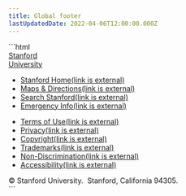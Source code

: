 ```yaml
---
title: Global footer
lastUpdatedDate: 2022-04-06T12:00:00.000Z
---
```

<div className="rs-mb-5">
  <GlobalFooter />
</div>
<Section heading="HTML" width="full" className="max-w-1200">
<div>
```html
<footer class="cc basefont-20 rs-py-1 text-white bg-digital-red w-full">
  <div class="flex flex-col lg:flex-row" title="Common Stanford resources">
    <div class="text-center mt-5 mb-9">
      <a class="logo hocus:no-underline text-white hocus:text-white type-3" href="https://www.stanford.edu">Stanford<br>University</a>
    </div>
    <div class="lg:pl-45 xl:pl-50 text-left sm:text-center lg:text-left grow">
      <nav aria-label="global footer menu" class="flex flex-row sm:flex-col justify-center sm:items-center lg:items-start mb-10">
        <ul class="list-unstyled mb-10 sm:mb-4 mr-19 sm:mr-0 p-0 text-15 md:text-17 2xl:text-18 flex flex-col sm:flex-row">
          <li class="sm:mr-10 md:mr-20 lg:mr-27">
            <a href="https://www.stanford.edu" class="text-white no-underline hocus:underline hocus:text-white">
              Stanford Home<span class="sr-only">(link is external)</span>
            </a>
          </li>
          <li class="sm:mr-10 md:mr-20 lg:mr-27">
            <a href="https://visit.stanford.edu/plan/" class="text-white no-underline hocus:underline hocus:text-white">
              Maps &amp; Directions<span class="sr-only">(link is external)</span>
            </a>
          </li>
          <li class="sm:mr-10 md:mr-20 lg:mr-27">
            <a href="https://www.stanford.edu/search/" class="text-white no-underline hocus:underline hocus:text-white">
              Search Stanford<span class="sr-only">(link is external)</span>
            </a>
          </li>
          <li>
            <a href="https://emergency.stanford.edu" class="text-white no-underline hocus:underline hocus:text-white">
              Emergency Info<span class="sr-only">(link is external)</span>
            </a>
          </li>
        </ul>
        <ul class="list-unstyled mb-10 sm:mb-0 ml-19 sm:ml-0 p-0 text-15 sm:text-14 md:text-15 xl:text-16 flex flex-col sm:flex-row sm:link-regular">
          <li class="sm:mr-10 md:mr-20 lg:mr-27">
             <a href="https://www.stanford.edu/site/terms/" title="Terms of use for sites" class="text-white no-underline hocus:underline hocus:text-white">
               Terms of Use<span class="sr-only">(link is external)</span>
             </a>
          </li>
          <li class="sm:mr-10 md:mr-20 lg:mr-27">
             <a href="https://www.stanford.edu/site/privacy/" title="Privacy and cookie policy" class="text-white no-underline hocus:underline hocus:text-white">
               Privacy<span class="sr-only">(link is external)</span>
             </a>
          </li>
          <li class="sm:mr-10 md:mr-20 lg:mr-27">
            <a href="https://uit.stanford.edu/security/copyright-infringement" title="Report alleged copyright infringement" class="text-white no-underline hocus:underline hocus:text-white">
              Copyright<span class="sr-only">(link is external)</span>
            </a>
          </li>
          <li class="sm:mr-10 md:mr-20 lg:mr-27">
            <a href="https://adminguide.stanford.edu/chapter-1/subchapter-5/policy-1-5-4" title="Ownership and use of Stanford trademarks and images" class="text-white no-underline hocus:underline hocus:text-white">
              Trademarks<span class="sr-only">(link is external)</span>
            </a>
          </li>
          <li class="sm:mr-10 md:mr-20 lg:mr-27">
            <a href="https://studentservices.stanford.edu/more-resources/student-policies/non-academic/non-discrimination" title="Non-discrimination policy" class="text-white no-underline hocus:underline hocus:text-white">
              Non-Discrimination<span class="sr-only">(link is external)</span>
            </a>
          </li>
          <li>
            <a href="https://www.stanford.edu/site/accessibility" title="Report web accessibility issues" class="text-white no-underline hocus:underline hocus:text-white">
              Accessibility<span class="sr-only">(link is external)</span>
            </a>
          </li>
        </ul>
      </nav>
      <div class="text-13 sm:text-14 text-center lg:text-left">
        <span class="whitespace-no-wrap">© Stanford University.</span><span class="whitespace-no-wrap">&nbsp; Stanford, California 94305.</span>
      </div>
    </div>
  </div>
</footer>
```
</div>
</Section>
